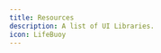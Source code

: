 ```yaml
---
title: Resources
description: A list of UI Libraries.
icon: LifeBuoy
---
```


<Cards>
  <Card
    href="https://ui.shadcn.com/"
    title="shadcn/ui"
    description="Beautifully designed components that you can copy and paste into your apps. Accessible. Customizable. Open Source."
  />
  <Card
    href="https://radix-ui.com/"
    title="Radix"
    description="Components, icons, and colors for building high‑quality, accessible UI. Free and open-source."
  />
  <Card
    href="https://ui.aceternity.com"
    title="Aceternity UI"
    description="A collection of trending components."
  />
  <Card
    href="https://magicui.design"
    title="Magic UI"
    description="Beautifully UI library for Design Engineers"
  />
  <Card
    href="https://lunarui.dev"
    title="Lunar UI"
    description="Lunar UI is a collection of interactive Tailwind CSS
components built for React and Vue.js."
  />
  <Card
    href="https://syntaxui.com"
    title="SyntaxUI"
    description="UI elements designed for rapid development"
  />
  <Card
    href="https://nextui.org/"
    title="NextUI"
    description="Beautiful, fast and modern React UI library."
  />
  <Card
    href="https://www.jollyui.dev/"
    title="JollyUI"
    description="shadcn/ui compatible react aria components"
  />
  <Card
    href="https://park-ui.com/"
    title="ParkUI"
    description="Beautifully designed components built for your choice of JS and CSS frameworks."
  />
  <Card
    href="https://headlessui.com/"
    title="HeadlessUI"
    description="Completely unstyled, fully accessible UI components with Tailwind CSS."
  />
</Cards>
